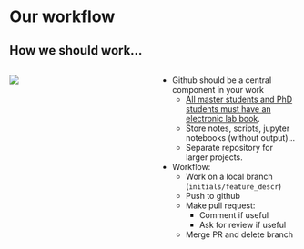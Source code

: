 # Our workflow {.smaller}

## How we should work...
:::: columns
::: {.column width="50%"}
![](figures/github_PR.png)
:::
::: {.column width="50%"}
- Github should be a central component in your work
  - [All master students and PhD students must have an electronic lab book](https://github.com/metagenlab/labbooks/wiki).
  - Store notes, scripts, jupyter notebooks (without output)...
  - Separate repository for larger projects.
- Workflow:
  - Work on a local branch (`initials/feature_descr`)
  - Push to github
  - Make pull request:
    - Comment if useful
    - Ask for review if useful
  - Merge PR and delete branch
:::
::::
